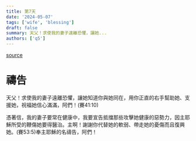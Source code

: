 ```yaml
---
title: 第7天
date: '2024-05-07'
tags: ['wife', 'blessing']
draft: false
summary: 天父！求使我的妻子遠離恐懼，讓她...
authors: ['q5']
---
```


[source](https://q5help.me/faith/Prayforwife31Days.jsp)

# 禱告


天父！求使我的妻子遠離恐懼，讓她知道你與她同在，用你正直的右手幫助她、支援她，祝福她信心滿滿，阿們！(賽41:10)

憑著信，我的妻子要常在健康中，我要宣告抵擋那些攻擊她健康的惡勢力，因主耶穌所受的鞭傷她要得醫治。主啊！謝謝你代替她的軟弱、帶走她的憂傷而且復興她。(賽53:5)奉主耶穌的名禱告，阿們！

